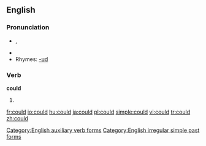 ==English==

{{rank|what|do|has|62|could|our|than|some}}

===Pronunciation===
* {{IPA|/kʊd/}}, {{SAMPA|/kUd/}}
*{{audio|en-us-could.ogg|Audio (US)}}
* Rhymes: [[Rhymes:English:-ʊd|-ʊd]]

===Verb===
'''could'''
# {{simple past of|''[[can#Etymology 1|can]]''}}

[[Category:English auxiliary verb forms]]
[[Category:English irregular simple past forms]]

[[fr:could]]
[[io:could]]
[[hu:could]]
[[ja:could]]
[[pl:could]]
[[simple:could]]
[[vi:could]]
[[tr:could]]
[[zh:could]]